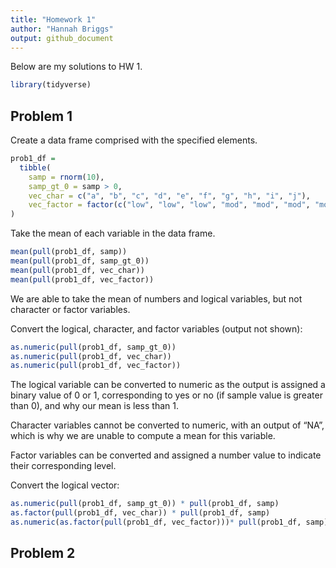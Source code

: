 ```yaml
---
title: "Homework 1"
author: "Hannah Briggs"
output: github_document
---
```


Below are my solutions to HW 1.

```r
library(tidyverse)
```


## Problem 1

Create a data frame comprised with the specified elements.

```r
prob1_df = 
  tibble(
    samp = rnorm(10),
    samp_gt_0 = samp > 0, 
    vec_char = c("a", "b", "c", "d", "e", "f", "g", "h", "i", "j"),
    vec_factor = factor(c("low", "low", "low", "mod", "mod", "mod", "mod", "high", "high", "high"))
)

```

Take the mean of each variable in the data frame.

```r
mean(pull(prob1_df, samp))
mean(pull(prob1_df, samp_gt_0))
mean(pull(prob1_df, vec_char))
mean(pull(prob1_df, vec_factor))
```

We are able to take the mean of numbers and logical variables, but not character or factor variables.

Convert the logical, character, and factor variables (output not shown):

```r
as.numeric(pull(prob1_df, samp_gt_0))
as.numeric(pull(prob1_df, vec_char))
as.numeric(pull(prob1_df, vec_factor))
```

The logical variable can be converted to numeric as the output is assigned a binary value of 0 or 1, corresponding to yes or no (if sample value is greater than 0), and why our mean is less than 1.

Character variables cannot be converted to numeric, with an output of "NA", which is why we are unable to compute a mean for this variable.

Factor variables can be converted and assigned a number value to indicate their corresponding level.

Convert the logical vector:

```r
as.numeric(pull(prob1_df, samp_gt_0)) * pull(prob1_df, samp)
as.factor(pull(prob1_df, vec_char)) * pull(prob1_df, samp)
as.numeric(as.factor(pull(prob1_df, vec_factor)))* pull(prob1_df, samp)
```

## Problem 2